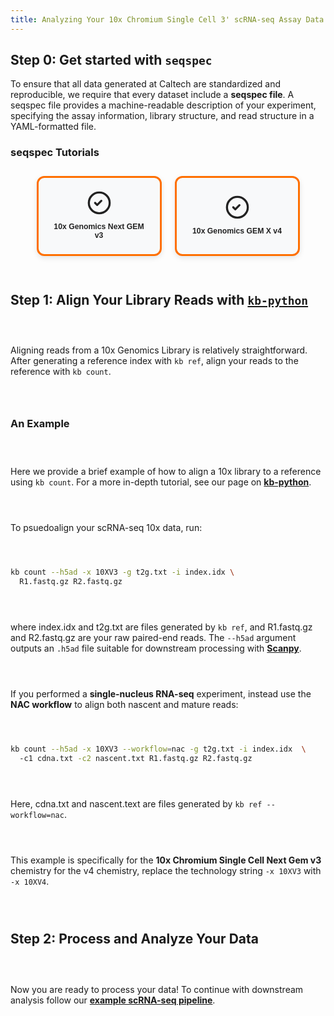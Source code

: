 ```yaml
---
title: Analyzing Your 10x Chromium Single Cell 3' scRNA-seq Assay Data
---
```


## Step 0: Get started with `seqspec`
To ensure that all data generated at Caltech are standardized and reproducible, we require that every dataset include a **seqspec file**. A seqspec file provides a machine-readable description of your experiment, specifying the assay information, library structure, and read structure in a YAML-formatted file.

### seqspec Tutorials
```{=html}
<div class="tech-selector">
  <!-- 10x Row -->
  <div class="tech-row">
    <button class="tech-btn tech-10x" data-link="seqspec/webpages/10x/10x_v3.html">
      <svg xmlns="http://www.w3.org/2000/svg" width="40" height="40" viewBox="0 0 24 24" fill="none" stroke="currentColor" stroke-width="2" stroke-linecap="round" stroke-linejoin="round"><circle cx="12" cy="12" r="10"/><path d="M8 12l2 2 4-4"/></svg>
      <h3>10x Genomics Next GEM v3</h3>
    </button>
    <button class="tech-btn tech-10x" data-link="seqspec/webpages/10x/10x_v4.html">
      <svg xmlns="http://www.w3.org/2000/svg" width="40" height="40" viewBox="0 0 24 24" fill="none" stroke="currentColor" stroke-width="2" stroke-linecap="round" stroke-linejoin="round"><circle cx="12" cy="12" r="10"/><path d="M8 12l2 2 4-4"/></svg>
      <h3>10x Genomics GEM X v4</h3>
    </button>
  </div>

<style>
.tech-selector {
  display: flex;
  flex-direction: column;
  gap: 2em;
  margin: 2em auto;
  max-width: 900px;
}

.tech-row {
  display: flex;
  justify-content: center;
  flex-wrap: wrap;
  gap: 1.5em;
}

.tech-btn {
  background: #f8f9fa;
  border: 3px solid #005a91;
  border-radius: 12px;
  padding: 1.5em;
  width: 200px;
  text-align: center;
  cursor: pointer;
  transition: all 0.25s ease;
  box-shadow: 0 3px 8px rgba(0,0,0,0.1);
  color: #222;
}

.tech-btn svg {
  margin-bottom: 0.5em;
}

.tech-btn:hover {
  transform: translateY(-3px);
  box-shadow: 0 5px 12px rgba(0,0,0,0.2);
}

/* 10x brand color */
.tech-10x {
  border-color: #ff6f00;
}
.tech-10x:hover {
  background: #ff6f00;
  color: white;
}

.tech-btn h3 {
  margin: 0.3em 0;
  font-size: 0.92em;
}

.tech-btn p {
  font-size: 0.9em;
  opacity: 0.8;
}

h1.title {
  text-align: center;
  margin-bottom: 1em;
}
</style>

<script>
document.addEventListener("DOMContentLoaded", () => {
  document.querySelectorAll(".tech-btn").forEach(btn => {
    btn.addEventListener("click", () => {
      const target = btn.dataset.link;
      if (target) window.location.href = target;
    });
  });
});
</script>
```

## Step 1: Align Your Library Reads with [`kb-python`](kb_python.qmd)

Aligning reads from a 10x Genomics Library is relatively straightforward. After generating a reference index with `kb ref`, align your reads to the reference with `kb count`.

### An Example
Here we provide a brief example of how to align a 10x library to a reference using `kb count`. For a more in-depth tutorial, see our page on [**kb-python**](kb_python.qmd).

To psuedoalign your scRNA-seq 10x data, run:

```bash
kb count --h5ad -x 10XV3 -g t2g.txt -i index.idx \
  R1.fastq.gz R2.fastq.gz
```

where index.idx and t2g.txt are files generated by `kb ref`, and R1.fastq.gz and R2.fastq.gz are your raw paired-end reads. The `--h5ad` argument outputs an `.h5ad` file suitable for downstream processing with [**Scanpy**](https://scanpy.readthedocs.io/en/stable/).

If you performed a **single-nucleus RNA-seq** experiment, instead use the **NAC workflow** to align both nascent and mature reads:

```bash
kb count --h5ad -x 10XV3 --workflow=nac -g t2g.txt -i index.idx  \ 
  -c1 cdna.txt -c2 nascent.txt R1.fastq.gz R2.fastq.gz
```

Here, cdna.txt and nascent.text are files generated by `kb ref --workflow=nac`.

::: {.callout-important}
This example is specifically for the **10x Chromium Single Cell Next Gem v3** chemistry for the v4 chemistry, replace the technology string `-x 10XV3` with `-x 10XV4`.
:::

## Step 2: Process and Analyze Your Data
Now you are ready to process your data! To continue with downstream analysis follow our [**example scRNA-seq pipeline**](sample_pipeline.ipynb).